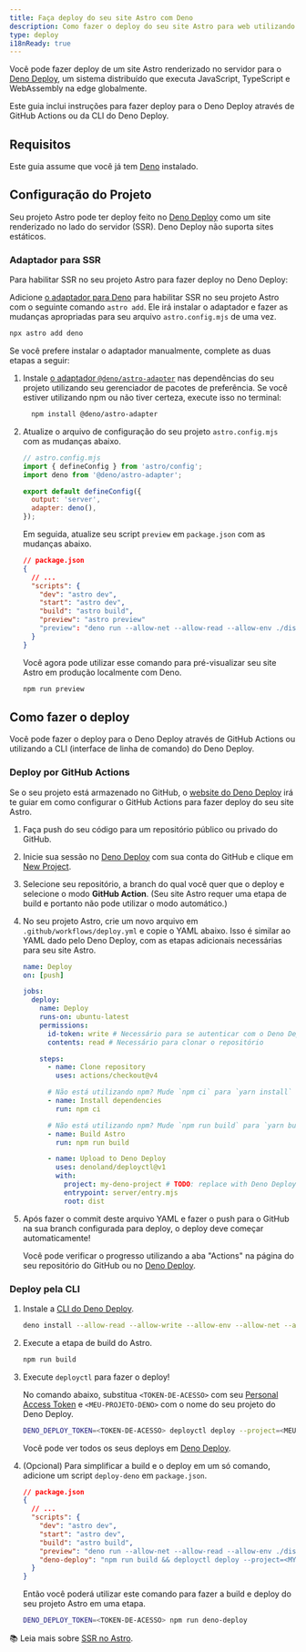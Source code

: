 ```yaml
---
title: Faça deploy do seu site Astro com Deno
description: Como fazer o deploy do seu site Astro para web utilizando Deno.
type: deploy
i18nReady: true
---
```


Você pode fazer deploy de um site Astro renderizado no servidor para o [Deno Deploy](https://deno.com/deploy), um sistema distribuído que executa JavaScript, TypeScript e WebAssembly na edge globalmente.

Este guia inclui instruções para fazer deploy para o Deno Deploy através de GitHub Actions ou da CLI do Deno Deploy.

## Requisitos

Este guia assume que você já tem [Deno](https://deno.land/) instalado.

## Configuração do Projeto

Seu projeto Astro pode ter deploy feito no [Deno Deploy][Deno adapter] como um site renderizado no lado do servidor (SSR). Deno Deploy não suporta sites estáticos.

### Adaptador para SSR

Para habilitar SSR no seu projeto Astro para fazer deploy no Deno Deploy:

Adicione [o adaptador para Deno][Deno adapter] para habilitar SSR no seu projeto Astro com o seguinte comando `astro add`. Ele irá instalar o adaptador e fazer as mudanças apropriadas para seu arquivo `astro.config.mjs` de uma vez.

```bash
npx astro add deno
```

Se você prefere instalar o adaptador manualmente, complete as duas etapas a seguir:

 1. Instale [o adaptador `@deno/astro-adapter`](https://github.com/withastro/astro/tree/main/packages/integrations/deno) nas dependências do seu projeto utilizando seu gerenciador de pacotes de preferência. Se você estiver utilizando npm ou não tiver certeza, execute isso no terminal:

    ```bash
      npm install @deno/astro-adapter
    ```

1. Atualize o arquivo de configuração do seu projeto `astro.config.mjs` com as mudanças abaixo.

    ```js ins={3,6-7}
    // astro.config.mjs
    import { defineConfig } from 'astro/config';
    import deno from '@deno/astro-adapter';

    export default defineConfig({
      output: 'server',
      adapter: deno(),
    });
    ```

    Em seguida, atualize seu script `preview` em `package.json` com as mudanças abaixo.

    ```json del={8} ins={9}
    // package.json
    {
      // ...
      "scripts": {
        "dev": "astro dev",
        "start": "astro dev",
        "build": "astro build",
        "preview": "astro preview"
        "preview": "deno run --allow-net --allow-read --allow-env ./dist/server/entry.mjs"
      }
    }
    ```
    
    Você agora pode utilizar esse comando para pré-visualizar seu site Astro em produção localmente com Deno.
    
    ```bash
    npm run preview
    ```

## Como fazer o deploy

Você pode fazer o deploy para o Deno Deploy através de GitHub Actions ou utilizando a CLI (interface de linha de comando) do Deno Deploy.

### Deploy por GitHub Actions

Se o seu projeto está armazenado no GitHub, o [website do Deno Deploy](https://dash.deno.com/) irá te guiar em como configurar o GitHub Actions para fazer deploy do seu site Astro.

1. Faça push do seu código para um repositório público ou privado do GitHub.

1. Inicie sua sessão no [Deno Deploy](https://dash.deno.com/) com sua conta do GitHub e clique em [New Project](https://dash.deno.com).

1. Selecione seu repositório, a branch do qual você quer que o deploy e selecione o modo **GitHub Action**. (Seu site Astro requer uma etapa de build e portanto não pode utilizar o modo automático.)
   
1. No seu projeto Astro, crie um novo arquivo em `.github/workflows/deploy.yml` e copie o YAML abaixo. Isso é similar ao YAML dado pelo Deno Deploy, com as etapas adicionais necessárias para seu site Astro.

    ```yaml
    name: Deploy
    on: [push]

    jobs:
      deploy:
        name: Deploy
        runs-on: ubuntu-latest
        permissions:
          id-token: write # Necessário para se autenticar com o Deno Deploy
          contents: read # Necessário para clonar o repositório

        steps:
          - name: Clone repository
            uses: actions/checkout@v4

          # Não está utilizando npm? Mude `npm ci` para `yarn install` ou `pnpm i`
          - name: Install dependencies
            run: npm ci
    
          # Não está utilizando npm? Mude `npm run build` para `yarn build` ou `pnpm run build`
          - name: Build Astro
            run: npm run build

          - name: Upload to Deno Deploy
            uses: denoland/deployctl@v1
            with:
              project: my-deno-project # TODO: replace with Deno Deploy project name
              entrypoint: server/entry.mjs
              root: dist
    ```

1. Após fazer o commit deste arquivo YAML e fazer o push para o GitHub na sua branch configurada para deploy, o deploy deve começar automaticamente!

   Você pode verificar o progresso utilizando a aba "Actions" na página do seu repositório do GitHub ou no [Deno Deploy](https://dash.deno.com).


### Deploy pela CLI

1. Instale a [CLI do Deno Deploy](https://deno.com/deploy/docs/deployctl).

    ```bash
    deno install --allow-read --allow-write --allow-env --allow-net --allow-run --no-check -r -f https://deno.land/x/deploy/deployctl.ts
    ```

1. Execute a etapa de build do Astro.

    ```bash
    npm run build
    ```

1. Execute `deployctl` para fazer o deploy!

   No comando abaixo, substitua `<TOKEN-DE-ACESSO>` com seu [Personal Access Token](https://dash.deno.com/user/access-tokens) e `<MEU-PROJETO-DENO>` com o nome do seu projeto do Deno Deploy.

    ```bash
    DENO_DEPLOY_TOKEN=<TOKEN-DE-ACESSO> deployctl deploy --project=<MEU-PROJETO-DENO> --no-static --include=./dist ./dist/server/entry.mjs
    ```
    
    Você pode ver todos os seus deploys em [Deno Deploy](https://dash.deno.com).

1. (Opcional) Para simplificar a build e o deploy em um só comando, adicione um script `deploy-deno` em `package.json`.

    ```json ins={9}
    // package.json
    {
      // ...
      "scripts": {
        "dev": "astro dev",
        "start": "astro dev",
        "build": "astro build",
        "preview": "deno run --allow-net --allow-read --allow-env ./dist/server/entry.mjs",
        "deno-deploy": "npm run build && deployctl deploy --project=<MY-DENO-PROJECT> --no-static --include=./dist ./dist/server/entry.mjs"
      }
    }
    ```
    
    Então você poderá utilizar este comando para fazer a build e deploy do seu projeto Astro em uma etapa.
    
    ```bash
    DENO_DEPLOY_TOKEN=<TOKEN-DE-ACESSO> npm run deno-deploy
    ```


📚 Leia mais sobre [SSR no Astro](/pt-br/guides/on-demand-rendering/).

[Deno adapter]: https://github.com/denoland/deno-astro-adapter
